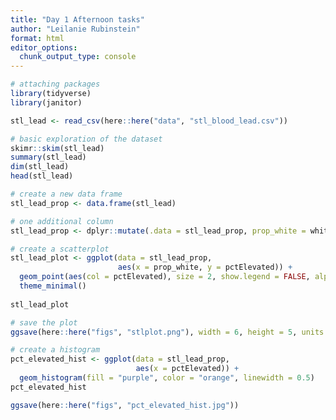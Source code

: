 ```yaml
---
title: "Day 1 Afternoon tasks"
author: "Leilanie Rubinstein"
format: html
editor_options: 
  chunk_output_type: console
---
```


```r
# attaching packages
library(tidyverse)
library(janitor)

stl_lead <- read_csv(here::here("data", "stl_blood_lead.csv"))

# basic exploration of the dataset
skimr::skim(stl_lead)
summary(stl_lead)
dim(stl_lead)
head(stl_lead)
```

```r
# create a new data frame
stl_lead_prop <- data.frame(stl_lead)

# one additional column
stl_lead_prop <- dplyr::mutate(.data = stl_lead_prop, prop_white = white/totalPop)
```

```r
# create a scatterplot
stl_lead_plot <- ggplot(data = stl_lead_prop, 
                        aes(x = prop_white, y = pctElevated)) +
  geom_point(aes(col = pctElevated), size = 2, show.legend = FALSE, alpha = 0.8) +
  theme_minimal()
  
stl_lead_plot

```

```r
# save the plot
ggsave(here::here("figs", "stlplot.png"), width = 6, height = 5, units = "in")
```

```r
# create a histogram
pct_elevated_hist <- ggplot(data = stl_lead_prop,
                            aes(x = pctElevated)) + 
  geom_histogram(fill = "purple", color = "orange", linewidth = 0.5)
pct_elevated_hist
```

```r
ggsave(here::here("figs", "pct_elevated_hist.jpg"))
```

